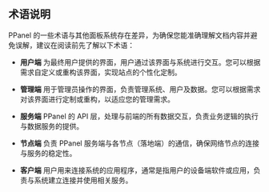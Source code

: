 ## 术语说明

PPanel 的一些术语与其他面板系统存在差异，为确保您能准确理解文档内容并避免误解，建议在阅读前先了解以下术语：

- **用户端**
  为最终用户提供的界面，用户通过该界面与系统进行交互。您可以根据需求自定义或重构该界面，实现站点的个性化定制。

- **管理端**
  用于管理员操作的界面，负责管理系统、用户及数据。您可以根据需求对该界面进行定制或重构，以适应您的管理需求。

- **服务端**
  PPanel 的 API 层，处理与前端的所有数据交互，负责业务逻辑的执行与数据服务的提供。

- **节点端**
  负责 PPanel 服务端与各节点（落地端）的通信，确保网络节点的连接与服务的稳定性。

- **客户端**
  用户用来连接系统的应用程序，通常是指用户的设备端软件或应用，负责与系统建立连接并使用相关服务。



<Giscus />
